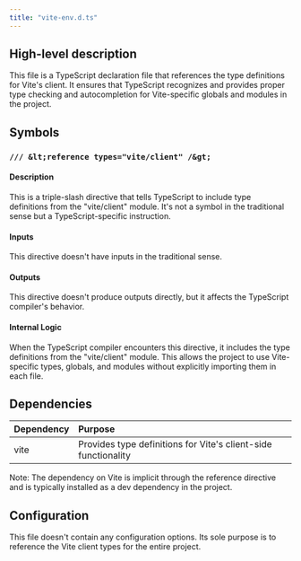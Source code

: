 ```yaml
---
title: "vite-env.d.ts"
---
```


## High-level description
This file is a TypeScript declaration file that references the type definitions for Vite's client. It ensures that TypeScript recognizes and provides proper type checking and autocompletion for Vite-specific globals and modules in the project.

## Symbols

### `/// &lt;reference types="vite/client" /&gt;`
#### Description
This is a triple-slash directive that tells TypeScript to include type definitions from the "vite/client" module. It's not a symbol in the traditional sense but a TypeScript-specific instruction.

#### Inputs
This directive doesn't have inputs in the traditional sense.

#### Outputs
This directive doesn't produce outputs directly, but it affects the TypeScript compiler's behavior.

#### Internal Logic
When the TypeScript compiler encounters this directive, it includes the type definitions from the "vite/client" module. This allows the project to use Vite-specific types, globals, and modules without explicitly importing them in each file.

## Dependencies
| Dependency | Purpose |
|:-----------|:--------|
| vite | Provides type definitions for Vite's client-side functionality |

Note: The dependency on Vite is implicit through the reference directive and is typically installed as a dev dependency in the project.

## Configuration
This file doesn't contain any configuration options. Its sole purpose is to reference the Vite client types for the entire project.